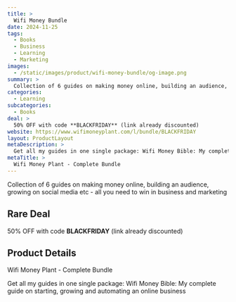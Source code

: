 ```yaml
---
title: >
  Wifi Money Bundle
date: 2024-11-25
tags:
  - Books
  - Business
  - Learning
  - Marketing
images:
  - /static/images/product/wifi-money-bundle/og-image.png
summary: >
  Collection of 6 guides on making money online, building an audience, growing on social media etc - all you need to win in business and marketing
categories:
  - Learning
subcategories:
  - Books
deal: >
  50% OFF with code **BLACKFRIDAY** (link already discounted)
website: https://www.wifimoneyplant.com/l/bundle/BLACKFRIDAY
layout: ProductLayout
metaDescription: >
  Get all my guides in one single package: Wifi Money Bible: My complete guide on starting, growing and automating an online business
metaTitle: >
  Wifi Money Plant - Complete Bundle
---
```

Collection of 6 guides on making money online, building an audience, growing on social media etc - all you need to win in business and marketing

## Rare Deal

50% OFF with code **BLACKFRIDAY** (link already discounted)

## Product Details
Wifi Money Plant - Complete Bundle

Get all my guides in one single package: Wifi Money Bible: My complete guide on starting, growing and automating an online business
